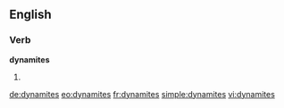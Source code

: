 ==English==

===Verb===
'''dynamites'''

# {{third-person singular of|[[dynamite]]}}

[[de:dynamites]]
[[eo:dynamites]]
[[fr:dynamites]]
[[simple:dynamites]]
[[vi:dynamites]]